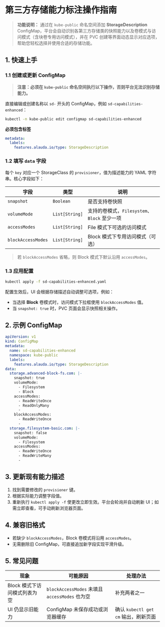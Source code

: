 # 第三方存储能力标注操作指南

> **功能说明：** 通过在 `kube-public` 命名空间添加 **StorageDescription** ConfigMap，平台会自动识别各第三方存储类的快照能力以及卷模式与访问模式（含块卷专用访问模式），并在 PVC 创建等界面动态显示对应选项，帮助您轻松选择并使用合适的存储功能。

## 1. 快速上手

### 1.1 创建或更新 ConfigMap

> **注意：必须在 `kube-public` 命名空间执行以下操作，否则平台无法识别存储能力。**

直接编辑或创建名称以 `sd-` 开头的 ConfigMap，例如 `sd-capabilities-enhanced`：

```bash
kubectl -n kube-public edit configmap sd-capabilities-enhanced
```

**必须包含标签**

```yaml
metadata:
  labels:
    features.alauda.io/type: StorageDescription
```

### 1.2 填写 `data` 字段

每个 `key` 对应一个 StorageClass 的 `provisioner`，值为描述能力的 YAML 字符串。核心字段如下：

| 字段                 | 类型             | 说明                               |
| ------------------ | -------------- | -------------------------------- |
| `snapshot`         | `Boolean`      | 是否支持卷快照                          |
| `volumeMode`       | `List[String]` | 支持的卷模式，`Filesystem`、`Block` 至少一项 |
| `accessModes`      | `List[String]` | File 模式下可选的访问模式                  |
| `blockAccessModes` | `List[String]` | Block 模式下专用访问模式（可选）              |

> 若 `blockAccessModes` 省略，则 Block 模式下默认沿用 `accessModes`。

### 1.3 应用配置

```bash
kubectl apply -f sd-capabilities-enhanced.yaml
```

配置生效后，UI 会根据存储描述自动调整可选项，例如：

* 当选择 **Block** 卷模式时，访问模式下拉框使用 `blockAccessModes` 值。
* 当 `snapshot: true` 时，PVC 页面会显示快照相关操作。

## 2. 示例 ConfigMap

```yaml
apiVersion: v1
kind: ConfigMap
metadata:
  name: sd-capabilities-enhanced
  namespace: kube-public
  labels:
    features.alauda.io/type: StorageDescription
data:
  storage.advanced-block-fs.com: |-
    snapshot: true
    volumeMode:
      - Filesystem
      - Block
    accessModes:
      - ReadWriteOnce
      - ReadOnlyMany
      - 
    blockAccessModes:
      - ReadWriteOnce
      - 
  storage.filesystem-basic.com: |-
    snapshot: false
    volumeMode:
      - Filesystem
    accessModes:
      - ReadWriteOnce
      - ReadWriteMany
      - 
```

## 3. 更新现有能力描述

1. 找到需要修改的 `provisioner` 键。
2. 根据实际能力调整字段值。
3. 重新执行 `kubectl apply -f` 使更改立即生效。平台会轮询并自动刷新 UI；如需立即查看，可手动刷新浏览器页面。

## 4. 兼容旧格式

* 若缺少 `blockAccessModes`，Block 卷模式将沿用 `accessModes`。
* 无需删除旧 ConfigMap，可直接追加新字段实现平滑升级。

## 5. 常见问题

| 现象                | 可能原因                                     | 处理办法                        |
| ----------------- | ---------------------------------------- | --------------------------- |
| Block 模式下访问模式列表为空 | `blockAccessModes` 未填且 `accessModes` 也为空 | 补充两者之一                      |
| UI 仍显示旧能力         | ConfigMap 未保存成功或浏览器缓存                    | 确认 `kubectl get cm` 输出，刷新页面 |

